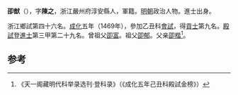 {{Self-contradictory|time=2021-12-06T19:00:47+00:00}}
'''卲猷'''（{{bd|1440年||？}}），字'''陳之'''，浙江嚴州府淳安縣人，軍籍。[[明朝|明朝]]政治人物。進士出身。

浙江鄉試第四十六名。[[成化|成化]]五年（1469年），參加乙丑科[[會試|會試]]，得[[貢士|貢士]]第九名。[[殿試|殿試]]登[[進士|進士]]第三甲第二十九名。曾祖父[[卲富|卲富]]。祖父[[卲郁|卲郁]]。父亲[[卲楷|卲楷]]<ref>《天一阁藏明代科举录选刊·登科录》（《成化五年己丑科殿試金榜》）</ref>。

==参考==
{{reflist}}
{{明朝人物小作品}}
{{成化五年己丑科殿試金榜}}